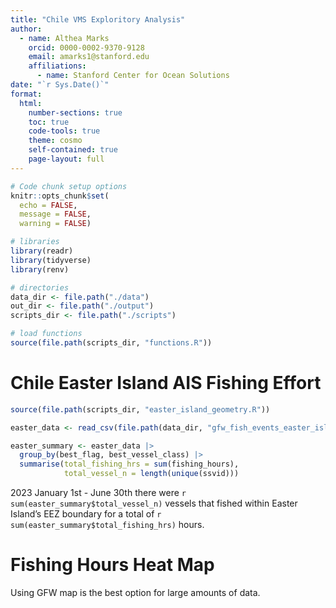 ```yaml
---
title: "Chile VMS Exploritory Analysis"
author: 
  - name: Althea Marks
    orcid: 0000-0002-9370-9128
    email: amarks1@stanford.edu
    affiliations:
      - name: Stanford Center for Ocean Solutions
date: "`r Sys.Date()`"
format: 
  html: 
    number-sections: true
    toc: true
    code-tools: true
    theme: cosmo 
    self-contained: true
    page-layout: full
---
```


```r
# Code chunk setup options
knitr::opts_chunk$set(
  echo = FALSE,
  message = FALSE,
  warning = FALSE)

# libraries
library(readr)
library(tidyverse)
library(renv)

# directories
data_dir <- file.path("./data")
out_dir <- file.path("./output")
scripts_dir <- file.path("./scripts")

# load functions
source(file.path(scripts_dir, "functions.R"))
```

# Chile Easter Island AIS Fishing Effort

```r
source(file.path(scripts_dir, "easter_island_geometry.R"))
```   

```r
easter_data <- read_csv(file.path(data_dir, "gfw_fish_events_easter_isl_2023-01-01_2023-06-30.csv"))

easter_summary <- easter_data |> 
  group_by(best_flag, best_vessel_class) |> 
  summarise(total_fishing_hrs = sum(fishing_hours),
            total_vessel_n = length(unique(ssvid)))
```

2023 January 1st - June 30th there were `r sum(easter_summary$total_vessel_n)` vessels that fished within Easter Island's EEZ boundary for a total of `r sum(easter_summary$total_fishing_hrs)` hours.

# Fishing Hours Heat Map

Using GFW map is the best option for large amounts of data.
